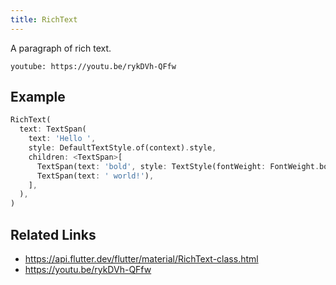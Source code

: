 ```yaml
---
title: RichText
---
```


A paragraph of rich text.

`youtube: https://youtu.be/rykDVh-QFfw`

## Example

```dart liveslice=RichText
RichText(
  text: TextSpan(
    text: 'Hello ',
    style: DefaultTextStyle.of(context).style,
    children: <TextSpan>[
      TextSpan(text: 'bold', style: TextStyle(fontWeight: FontWeight.bold)),
      TextSpan(text: ' world!'),
    ],
  ),
)
```

## Related Links

- https://api.flutter.dev/flutter/material/RichText-class.html
- https://youtu.be/rykDVh-QFfw
